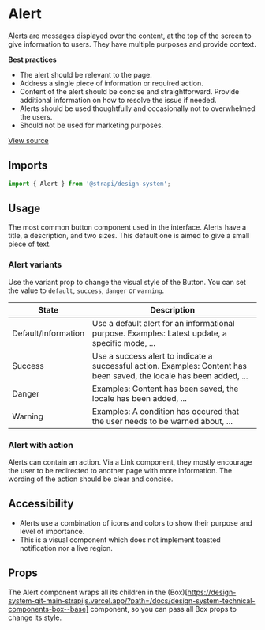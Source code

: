 

<Meta of={AlertStories} />

# Alert

Alerts are messages displayed over the content, at the top of the screen to give information to users. They have
multiple purposes and provide context.

**Best practices**

- The alert should be relevant to the page.
- Address a single piece of information or required action.
- Content of the alert should be concise and straightforward. Provide additional information on how to resolve the issue
  if needed.
- Alerts should be used thoughtfully and occasionally not to overwhelmed the users.
- Should not be used for marketing purposes.

[View source](https://github.com/strapi/design-system/tree/main/packages/design-system/src/Alert)

## Imports

```js
import { Alert } from '@strapi/design-system';
```

## Usage

The most common button component used in the interface. Alerts have a title, a description, and two sizes. This default
one is aimed to give a small piece of text.

<Canvas of={AlertStories.Base} />

### Alert variants

Use the variant prop to change the visual style of the Button. You can set the value to `default`, `success`, `danger`
or `warning`.

<Canvas of={AlertStories.Variants} />

| State               | Description                                                                                                           |
| ------------------- | --------------------------------------------------------------------------------------------------------------------- |
| Default/Information | Use a default alert for an informational purpose. Examples: Latest update, a specific mode, ...                       |
| Success             | Use a success alert to indicate a successful action. Examples: Content has been saved, the locale has been added, ... |
| Danger              | Examples: Content has been saved, the locale has been added, ...                                                      |
| Warning             | Examples: A condition has occured that the user needs to be warned about, ...                                         |

### Alert with action

Alerts can contain an action. Via a Link component, they mostly encourage the user to be redirected to another page with
more information. The wording of the action should be clear and concise.

<Canvas of={AlertStories.WithAction} />

## Accessibility

- Alerts use a combination of icons and colors to show their purpose and level of importance.
- This is a visual component which does not implement toasted notification nor a live region.

## Props

The Alert component wraps all its children in the
(Box)\[https://design-system-git-main-strapijs.vercel.app/?path=/docs/design-system-technical-components-box--base]
component, so you can pass all Box props to change its style.

<ArgTypes of={Alert} />
